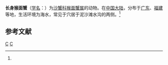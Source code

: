 {{Speciesbox
| taxon = Camptandrium elongatum
| binomial_authority = (Rathbun, 1929)<ref name='id11950'>{{cite web| url =http://www.bioinfo.cn/db05/BjdwSpecies.php?action=view&id=11950| title =长身猴面蟹| work =《中国动物物种编目数据库》| publisher =中国科学院微生物研究所| author =中国科学院动物研究所| accessdate =2009-04-28| deadurl =yes| archiveurl =https://web.archive.org/web/20160305080533/http://www.bioinfo.cn/db05/BjdwSpecies.php?action=view&id=11950| archivedate =2016-03-05}}</ref>
}}

'''长身猴面蟹'''（[[学名|学名]]：{{lang|la|''Camptandrium elongatum''}}）为[[沙蟹科|沙蟹科]][[猴面蟹属|猴面蟹属]]的动物。在[[中国大陆|中国大陆]]，分布于[[广东|广东]]、[[福建|福建]]等地，生活环境为海水，常见于穴居于泥沙滩水沟的两侧。<ref name='id11950'/>

== 参考文献 ==
{{reflist}}

{{螃蟹小作品}}
{{taxonbar}}
[[Category:_1929年描述的动物|C]]
[[Category:猴面蟹属|C]]